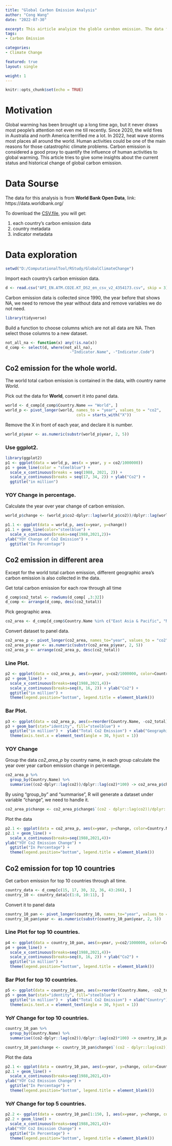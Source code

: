 ```yaml
---
title: "Global Carbon Emission Analysis"
author: "Cong Wang"
date: "2022-07-30"

excerpt: This airticle analyize the globle carobon emission. The data for this analysis is from **World Bank Open Data**, collected since 1990. It breaks down the global carbon emission and analyize the trend.
tags: 
- Carbon Emission

categories: 
- Climate Change

featured: true
layout: single

weight: 1
---
```



```r
knitr::opts_chunk$set(echo = TRUE)
```

# Motivation
Global warming has been brought up a long time ago, but it never draws most people's attention not even me till recently. Since 2020,  the wild fires in Australia and north America terrified me a lot. In 2022, heat wave storms most places all around the world. Human activities could be one of the main reasons for those catastrophic climate problems. Carbon emission is considered a good proxy to quantify the influence of human activities to global warming. This article tries to give some insights about the current status and historical change of global carbon emission.

# Data Sourse
The data for this analysis is from **World Bank Open Data**, link: https://data.worldbank.org/

  To download the [CSV.file](https://api.worldbank.org/v2/en/indicator/EN.ATM.CO2E.KT?downloadformat=csv), you will get:
  
1. each country's carbon emission data
2. country metadata
3. indicator metadata

# Data exploration 
```r
setwd("D:/ComputationalTool/RStudy/GlobalClimateChange")
```

Import each country's carbon emission data.
```r
d <- read.csv("API_EN.ATM.CO2E.KT_DS2_en_csv_v2_4354173.csv", skip = 3)
```

Carbon emission data is collected since 1990, the year before that shows NA, we need to remove the year without data and remove variables we do not need.  
```r
library(tidyverse)
```

Build a function to choose columns which are not all data are NA. Then select those columns to a new dataset.
```r
not_all_na <- function(x) any(!is.na(x))
d_comp <- select(d, where(not_all_na),
                            -"Indicator.Name", -"Indicator.Code")
```

## Co2 emission for the whole world.{.tabset}
The world total carbon emission is contained in the data, with country name *World*.

Pick out the data for **World**, convert it into panel data.
```r
world <- d_comp[d_comp$Country.Name == "World", ]
world_p <- pivot_longer(world, names_to = "year", values_to = "co2",
                               cols = starts_with("X"))
```

Remove the X in front of each year, and declare it is number.
```r
world_p$year <- as.numeric(substr(world_p$year, 2, 5))
```


### Use ggplot2.
```r
library(ggplot2)
p1 <- ggplot(data = world_p, aes(x = year, y = co2/1000000))
p1 + geom_line(color = "steelblue") +
  scale_x_continuous(breaks = seq(1988, 2021, 2)) +
  scale_y_continuous(breaks = seq(17, 34, 2)) + ylab("Co2") +
  ggtitle("in million")
```

### YOY Change in percentage.
Calculate the year over year change of carbon emission.
```r
world_p$change <- (world_p$co2-dplyr::lag(world_p$co2))/dplyr::lag(world_p$co2)*100 
```

```r
p1.1 <- ggplot(data = world_p, aes(x=year, y=change))
p1.1 + geom_line(color="steelblue") + 
  scale_x_continuous(breaks=seq(1988,2021,2))+
ylab("YOY Change of Co2 Emission") + 
  ggtitle("In Percentage")
```

## Co2 emission in different area{.tabset}
Except for the world total carbon emission, different geographic area's carbon emission is also collected in the data.

Get total carbon emission for each row through all time
```r
d_comp$co2_total <- rowSums(d_comp[ ,3:32])
d_comp <- arrange(d_comp, desc(co2_total)) 
```

Pick geographic area.
```r
co2_area <- d_comp[d_comp$Country.Name %in% c("East Asia & Pacific", "North America", "Euro area", "Middle East & North Africa", "South Asia", "Latin America & Caribbean", "Sub-Saharan Africa"), ]

```

Convert dataset to panel data.
```r
co2_area_p <- pivot_longer(co2_area, names_to="year", values_to = "co2", cols = starts_with("X"))
co2_area_p$year <- as.numeric(substr(co2_area_p$year, 2, 5)) 
co2_area_p <- arrange(co2_area_p, desc(co2_total))

```

### Line Plot.{-}
```r
p2 <- ggplot(data = co2_area_p, aes(x=year, y=co2/1000000, color=Country.Name))
p2 + geom_line() + 
  scale_x_continuous(breaks=seq(1988,2021,4))+
  scale_y_continuous(breaks=seq(0, 16, 2)) + ylab("Co2") + 
  ggtitle("in million") +
  theme(legend.position="bottom", legend.title = element_blank())
```


### Bar Plot.{-}
```r
p3 <- ggplot(data = co2_area_p, aes(x=reorder(Country.Name, -co2_total), y=co2_total/1000000))
p3 + geom_bar(stat="identity", fill="steelblue") + 
  ggtitle("in million") +  ylab("Total Co2 Emission") + xlab("Geographic Areas") +
  theme(axis.text.x = element_text(angle = 30, hjust = 1)) 
```

### YOY Change{-}
Group the data *co2_area_p* by country name, in each group calculate the year over year carbon emission change in percentage.
```r
co2_area_p %>%
  group_by(Country.Name) %>%
  summarise((co2-dplyr::lag(co2))/dplyr::lag(co2)*100) -> co2_area_p$change
```
By using "group_by" and "summarise", R will generate a dataset under variable "change", we need to handle it. 
```r
co2_area_p$change <- co2_area_p$change$`(co2 - dplyr::lag(co2))/dplyr::lag(co2) * 100`
```


Plot the data
```r
p2.1 <- ggplot(data = co2_area_p, aes(x=year, y=change, color=Country.Name))
p2.1 + geom_line() + 
  scale_x_continuous(breaks=seq(1988,2021,4))+
ylab("YOY Co2 Emission Change") + 
  ggtitle("In Percentage") +
  theme(legend.position="bottom", legend.title = element_blank())
```



## Co2 emission for top 10 countries{.tabset}
Get carbon emission for top 10 countries through all time.
```r
country_data <- d_comp[c(15, 17, 30, 32, 36, 43:266), ]
country_10 <- country_data[c(1:8, 10:11), ]
```

Convert it to panel data
```r
country_10_pan <- pivot_longer(country_10, names_to="year", values_to = "co2", cols = starts_with("X"))
country_10_pan$year <- as.numeric(substr(country_10_pan$year, 2, 5)) 

```

### Line Plot for top 10 countries.{-}
```r
p4 <- ggplot(data = country_10_pan, aes(x=year, y=co2/1000000, color=Country.Name))
p4 + geom_line() + 
  scale_x_continuous(breaks=seq(1988,2021,4))+
  scale_y_continuous(breaks=seq(0, 16, 2)) + ylab("Co2") + 
  ggtitle("in million") +
  theme(legend.position="bottom", legend.title = element_blank())
```

### Bar Plot for top 10 countries.{-}
```r
p5 <- ggplot(data = country_10_pan, aes(x=reorder(Country.Name, -co2_total), y=co2_total/1000000))
p5 + geom_bar(stat="identity", fill="steelblue") + 
  ggtitle("in million") +  ylab("Total Co2 Emission") + xlab("Country") +
  theme(axis.text.x = element_text(angle = 30, hjust = 1)) 
```

### YoY Change for top 10 countries.{-}

```r
country_10_pan %>%
  group_by(Country.Name) %>%
  summarise((co2-dplyr::lag(co2))/dplyr::lag(co2)*100) -> country_10_pan$change
```

```r
country_10_pan$change <- country_10_pan$change$`(co2 - dplyr::lag(co2))/dplyr::lag(co2) * 100`
```

Plot the data
```r
p2.1 <- ggplot(data = country_10_pan, aes(x=year, y=change, color=Country.Name))
p2.1 + geom_line() + 
  scale_x_continuous(breaks=seq(1988,2021,4))+
ylab("YOY Co2 Emission Change") + 
  ggtitle("In Percentage") +
  theme(legend.position="bottom", legend.title = element_blank())
```

### YoY Change for top 5 countries.{-}
```r
p2.2 <- ggplot(data = country_10_pan[1:150, ], aes(x=year, y=change, color=Country.Name))
p2.2 + geom_line() + 
  scale_x_continuous(breaks=seq(1988,2021,4))+
ylab("YOY Co2 Emission Change") + 
  ggtitle("In Percentage") +
  theme(legend.position="bottom", legend.title = element_blank())
```













